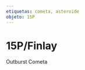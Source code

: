 ```yaml
---
etiquetas: cometa, asteroide
objeto: 15P
---
```


# 15P/Finlay

<Imagen
  src="registro/15P_20141220_1_15p_20141220_i88_.jpg"
  fecha="20141220"
/>

Outburst Cometa